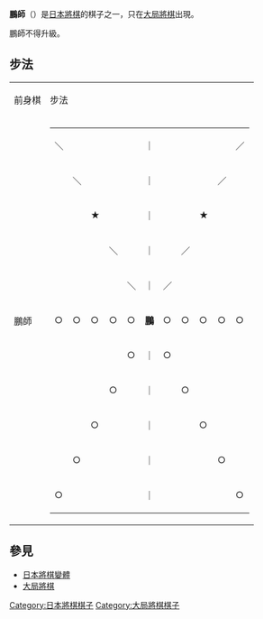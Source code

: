 {{unreferenced|time=2009-6-14}}

{{japanese|japanese=鵬師|kana=ほうし|romaji=Hōshi}}

'''鵬師'''（{{lang|ja|ほうし}}）是[[日本將棋|日本將棋]]的棋子之一，只在[[大局將棋|大局將棋]]出現。

鵬師不得升級。

== 步法 ==


{| border="1" cellspacing="0" cellpadding="3"
|----- bgcolor="#dddddd"
| 前身棋 || colspan="2" | 步法
|-----
| 鵬師 ||
{| border="1" cellspacing="0" cellpadding="3"
|-----
| ＼ || 　 || 　 || 　 || 　 || ｜ || 　 || 　
| 　 || 　 || ／
|-----
| 　 || ＼ || 　 || 　 || 　 || ｜ || 　 || 　
| 　 || ／ || 　
|-----
| 　 || 　 || ★ || 　 || 　 || ｜ || 　 || 　
| ★ || 　 || 　
|-----
| 　 || 　 || 　 || ＼ || 　 || ｜ || 　 || ／
| 　 || 　 || 　
|-----
| 　 || 　 || 　 || 　 || ＼ || ｜ || ／ || 　
| 　 || 　 || 　
|-----
| ○ || ○ || ○ || ○ || ○ || '''鵬''' || ○ || ○
| ○ || ○ || ○
|-----
| 　 || 　 || 　 || 　 || ○ || ｜ || ○ || 　
| 　 || 　 || 　
|-----
| 　 || 　 || 　 || ○ || 　 || ｜ || 　 || ○
| 　 || 　 || 　
|-----
| 　 || 　 || ○ || 　 || 　 || ｜ || 　 || 　
| ○ || 　 || 　
|-----
| 　 || ○ || 　 || 　 || 　 || ｜ || 　 || 　
| 　 || ○ || 　
|-----
| ○ || 　 || 　 || 　 || 　 || ｜ || 　 || 　
| 　 || 　 || ○
|}
| 可循縱向及前斜向自由行走，或循橫向及後斜向走五格。不得越過其他棋子。
但是在循前斜向走到起點至★區域之內時，則始可越棋。
|}

==參見==
*[[日本將棋變體|日本將棋變體]]
*[[大局將棋|大局將棋]]

[[Category:日本將棋棋子|Category:日本將棋棋子]]
[[Category:大局將棋棋子|Category:大局將棋棋子]]